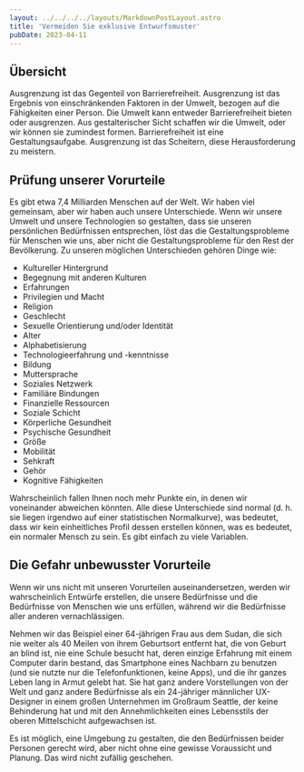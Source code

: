 ```yaml
---
layout: ../../../../layouts/MarkdownPostLayout.astro
title: 'Vermeiden Sie exklusive Entwurfsmuster'
pubDate: 2023-04-11
---
```


## Übersicht

Ausgrenzung ist das Gegenteil von Barrierefreiheit. Ausgrenzung ist das Ergebnis von einschränkenden Faktoren in der Umwelt,
bezogen auf die Fähigkeiten einer Person. Die Umwelt kann entweder Barrierefreiheit bieten oder ausgrenzen. Aus gestalterischer
Sicht schaffen wir die Umwelt, oder wir können sie zumindest formen. Barrierefreiheit ist eine Gestaltungsaufgabe. Ausgrenzung
ist das Scheitern, diese Herausforderung zu meistern.

## Prüfung unserer Vorurteile

Es gibt etwa 7,4 Milliarden Menschen auf der Welt. Wir haben viel gemeinsam, aber wir haben auch unsere Unterschiede. Wenn wir
unsere Umwelt und unsere Technologien so gestalten, dass sie unseren persönlichen Bedürfnissen entsprechen, löst das die
Gestaltungsprobleme für Menschen wie uns, aber nicht die Gestaltungsprobleme für den Rest der Bevölkerung. Zu unseren möglichen
Unterschieden gehören Dinge wie:

- Kultureller Hintergrund
- Begegnung mit anderen Kulturen
- Erfahrungen
- Privilegien und Macht
- Religion
- Geschlecht
- Sexuelle Orientierung und/oder Identität
- Alter
- Alphabetisierung
- Technologieerfahrung und -kenntnisse
- Bildung
- Muttersprache
- Soziales Netzwerk
- Familiäre Bindungen
- Finanzielle Ressourcen
- Soziale Schicht
- Körperliche Gesundheit
- Psychische Gesundheit
- Größe
- Mobilität
- Sehkraft
- Gehör
- Kognitive Fähigkeiten

Wahrscheinlich fallen Ihnen noch mehr Punkte ein, in denen wir voneinander abweichen könnten. Alle diese Unterschiede sind
normal (d. h. sie liegen irgendwo auf einer statistischen Normalkurve), was bedeutet, dass wir kein einheitliches Profil dessen
erstellen können, was es bedeutet, ein normaler Mensch zu sein. Es gibt einfach zu viele Variablen.

## Die Gefahr unbewusster Vorurteile

Wenn wir uns nicht mit unseren Vorurteilen auseinandersetzen, werden wir wahrscheinlich Entwürfe erstellen, die unsere Bedürfnisse
und die Bedürfnisse von Menschen wie uns erfüllen, während wir die Bedürfnisse aller anderen vernachlässigen.

Nehmen wir das Beispiel einer 64-jährigen Frau aus dem Sudan, die sich nie weiter als 40 Meilen von ihrem Geburtsort entfernt hat,
die von Geburt an blind ist, nie eine Schule besucht hat, deren einzige Erfahrung mit einem Computer darin bestand, das Smartphone
eines Nachbarn zu benutzen (und sie nutzte nur die Telefonfunktionen, keine Apps), und die ihr ganzes Leben lang in Armut gelebt hat.
Sie hat ganz andere Vorstellungen von der Welt und ganz andere Bedürfnisse als ein 24-jähriger männlicher UX-Designer in einem großen
Unternehmen im Großraum Seattle, der keine Behinderung hat und mit den Annehmlichkeiten eines Lebensstils der oberen Mittelschicht
aufgewachsen ist.

Es ist möglich, eine Umgebung zu gestalten, die den Bedürfnissen beider Personen gerecht wird, aber nicht ohne eine gewisse
Voraussicht und Planung. Das wird nicht zufällig geschehen.

